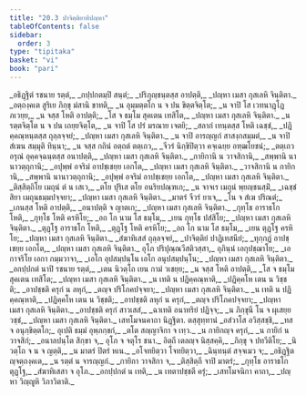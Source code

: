 ```yaml
---
title: "20.3 ปาจิตฺติยาทิปญฺหา"
tableOfContents: false
sidebar:
  order: 3
type: "tipitaka"
basket: "vi"
book: "pari"
---
```



<DynamicBreadcrumb />

<Division number="481" book="pari">

<Paragraph number="2369" type="verses" book="pari">
_อธิฏฺฐิตํ รชนาย รตฺตํ,_  
_กปฺปกตมฺปิ สนฺตํ;_  
_ปริภุญฺชนฺตสฺส อาปตฺติ,_  
_ปญฺหา เมสา กุสเลหิ จินฺติตา._  

</Paragraph>

<Paragraph number="2370" type="verses" book="pari">
_อตฺถงฺคเต สูริเย ภิกฺขุ มํสานิ ขาทติ,_  
_น อุมฺมตฺตโก น จ ปน ขิตฺตจิตฺโต;_  
_น จาปิ โส เวทนาฏฺโฏ ภเวยฺย,_  
_น จสฺส โหติ อาปตฺติ;_  
_โส จ ธมฺโม สุคเตน เทสิโต,_  
_ปญฺหา เมสา กุสเลหิ จินฺติตา._  

</Paragraph>

<Paragraph number="2371" type="verses" book="pari">
_น รตฺตจิตฺโต น จ ปน เถยฺยจิตฺโต,_  
_น จาปิ โส ปรํ มรณาย เจตยิ;_  
_สลากํ เทนฺตสฺส โหติ เฉชฺชํ,_  
_ปฏิคฺคณฺหนฺตสฺส ถุลฺลจฺจยํ;_  
_ปญฺหา เมสา กุสเลหิ จินฺติตา._  

</Paragraph>

<Paragraph number="2372" type="verses" book="pari">
_น จาปิ อารญฺญกํ สาสงฺกสมฺมตํ,_  
_น จาปิ สํเฆน สมฺมุติ ทินฺนา;_  
_น จสฺส กถินํ อตฺถตํ ตตฺเถว,_  
_จีวรํ นิกฺขิปิตฺวา คจฺเฉยฺย อฑฺฒโยชนํ;_  
_ตตฺเถว อรุณํ อุคฺคจฺฉนฺตสฺส อนาปตฺติ,_  
_ปญฺหา เมสา กุสเลหิ จินฺติตา._  

</Paragraph>

<Paragraph number="2373" type="verses" book="pari">
_กายิกานิ น วาจสิกานิ,_  
_สพฺพานิ นานาวตฺถุกานิ;_  
_อปุพฺพํ อจริมํ อาปชฺเชยฺย เอกโต,_  
_ปญฺหา เมสา กุสเลหิ จินฺติตา._  

</Paragraph>

<Paragraph number="2374" type="verses" book="pari">
_วาจสิกานิ น กายิกานิ,_  
_สพฺพานิ นานาวตฺถุกานิ;_  
_อปุพฺพํ อจริมํ อาปชฺเชยฺย เอกโต,_  
_ปญฺหา เมสา กุสเลหิ จินฺติตา._  

</Paragraph>

<Paragraph number="2375" type="verses" book="pari">
_ติสฺสิตฺถิโย เมถุนํ ตํ น เสเว,_  
_ตโย ปุริเส ตโย อนริยปณฺฑเก;_  
_น จาจเร เมถุนํ พฺยญฺชนสฺมิํ,_  
_เฉชฺชํ สิยา เมถุนธมฺมปจฺจยา;_  
_ปญฺหา เมสา กุสเลหิ จินฺติตา._  

</Paragraph>

<Paragraph number="2376" type="verses" book="pari">
_มาตรํ จีวรํ ยาเจ,_  
_โน จ สํเฆ ปริณตํ;_  
_เกนสฺส โหติ อาปตฺติ,_  
_อนาปตฺติ จ ญาตเก;_  
_ปญฺหา เมสา กุสเลหิ จินฺติตา._  

</Paragraph>

<Paragraph number="2377" type="verses" book="pari">
_กุทฺโธ อาราธโก โหติ,_  
_กุทฺโธ โหติ ครหิโย;_  
_อถ โก นาม โส ธมฺโม,_  
_เยน กุทฺโธ ปสํสิโย;_  
_ปญฺหา เมสา กุสเลหิ จินฺติตา._  

</Paragraph>

<Paragraph number="2378" type="verses" book="pari">
_ตุฏฺโฐ อาราธโก โหติ,_  
_ตุฏฺโฐ โหติ ครหิโย;_  
_อถ โก นาม โส ธมฺโม,_  
_เยน ตุฏฺโฐ ครหิโย;_  
_ปญฺหา เมสา กุสเลหิ จินฺติตา._  

</Paragraph>

<Paragraph number="2379" type="verses" book="pari">
_สํฆาทิเสสํ ถุลฺลจฺจยํ,_  
_ปาจิตฺติยํ ปาฏิเทสนียํ;_  
_ทุกฺกฏํ อาปชฺเชยฺย เอกโต,_  
_ปญฺหา เมสา กุสเลหิ จินฺติตา._  

</Paragraph>

<Paragraph number="2380" book="pari">
อุโภ ปริปุณฺณวีสติวสฺสา,_  
อุภินฺนํ เอกุปชฺฌาโย;_  
_เอกาจริโย เอกา กมฺมวาจา,_  
_เอโก อุปสมฺปนฺโน เอโก อนุปสมฺปนฺโน;_  
_ปญฺหา เมสา กุสเลหิ จินฺติตา._  

</Paragraph>

<Paragraph number="2381" type="verses" book="pari">
_อกปฺปกตํ นาปิ รชนาย รตฺตํ,_  
_เตน นิวตฺโถ เยน กามํ วเชยฺย;_  
_น จสฺส โหติ อาปตฺติ,_  
_โส จ ธมฺโม สุคเตน เทสิโต;_  
_ปญฺหา เมสา กุสเลหิ จินฺติตา._  

</Paragraph>

<Paragraph number="2382" type="verses" book="pari">
_น เทติ น ปฏิคฺคณฺหาติ,_  
_ปฏิคฺคโห เตน น วิชฺชติ;_  
_อาปชฺชติ ครุกํ น ลหุกํ,_  
_ตญฺจ ปริโภคปจฺจยา;_  
_ปญฺหา เมสา กุสเลหิ จินฺติตา._  

</Paragraph>

<Paragraph number="2383" type="verses" book="pari">
_น เทติ น ปฏิคฺคณฺหาติ,_  
_ปฏิคฺคโห เตน น วิชฺชติ;_  
_อาปชฺชติ ลหุกํ น ครุกํ,_  
_ตญฺจ ปริโภคปจฺจยา;_  
_ปญฺหา เมสา กุสเลหิ จินฺติตา._  

</Paragraph>

<Paragraph number="2384" type="verses" book="pari">
_อาปชฺชติ ครุกํ สาวเสสํ,_  
_ฉาเทติ อนาทริยํ ปฏิจฺจ;_  
_น ภิกฺขุนี โน จ ผุเสยฺย วชฺชํ,_  
_ปญฺหา เมสา กุสเลหิ จินฺติตา._  


</Paragraph>
</Division>

<Paragraph number="2385" type="center" book="pari">
เสทโมจนคาถา นิฏฺฐิตา.



</Paragraph>

<Paragraph number="2386" type="center" book="pari">
ตสฺสุทฺทานํ


</Paragraph>

<Paragraph number="2387" type="verses" book="pari">
_อสํวาโส อวิสฺสชฺชิ,_  
_ทส จ อนุกฺขิตฺตโก;_  
อุเปติ ธมฺมํ อุพฺภกฺขกํ,_  
_ตโต สญฺญาจิกา จ เทฺว._  

</Paragraph>

<Paragraph number="2388" type="verses" book="pari">
_น กายิกญฺจ ครุกํ,_  
_น กายิกํ น วาจสิกํ;_  
_อนาลปนฺโต สิกฺขา จ,_  
อุโภ จ จตุโร ชนา._  

</Paragraph>

<Paragraph number="2389" type="verses" book="pari">
อิตฺถี เตลญฺจ นิสฺสคฺคิ,_  
_ภิกฺขุ จ ปทวีติโย;_  
_นิวตฺโถ จ น จ ญตฺติ,_  
_น มาตรํ ปิตรํ หเน._  

</Paragraph>

<Paragraph number="2390" type="verses" book="pari">
_อโจทยิตฺวา โจทยิตฺวา,_  
_ฉินฺทนฺตํ สจฺจเมว จ;_  
_อธิฏฺฐิตญฺจตฺถงฺคเต,_  
_น รตฺตํ น จารญฺญกํ._  

</Paragraph>

<Paragraph number="2391" type="verses" book="pari">
_กายิกา วาจสิกา จ,_  
_ติสฺสิตฺถี จาปิ มาตรํ;_  
_กุทฺโธ อาราธโก ตุฏฺโฐ,_  
_สํฆาทิเสสา จ อุโภ._  

</Paragraph>

<Paragraph number="2392" type="verses" book="pari">
_อกปฺปกตํ น เทติ,_  
_น เทตาปชฺชตี ครุํ;_  
_เสทโมจนิกา คาถา,_  
_ปญฺหา วิญฺญูหิ วิภาวิตาติ._
</Paragraph>
